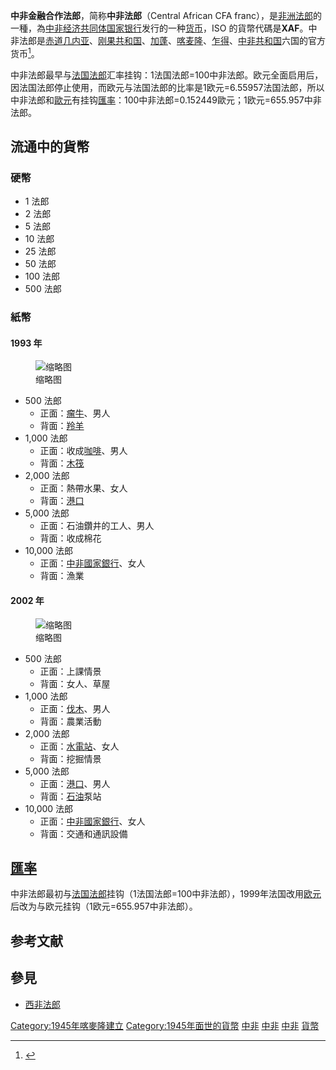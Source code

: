 {{Infobox Currency
| currency_name_in_local = franc CFA BEAC <small>{{fr icon}}</small>
| image_1 = Africacoins.png
| image_title_1 = 中非法郎硬幣
| image_2 = Africa-countries-CEMAC.svg
| image_title_2 = 成员国
| iso_code = XAF
| using_countries = {{flag|赤道几内亚}}<br> {{flag|刚果共和国}}<br> {{flag|中非共和国}}<br> {{flag|加蓬}}<br> {{flag|喀麦隆}}<br> {{flag|乍得}}<br>
| pegged_with = EUR1.00 = XAF655.957
| subunit_ratio_1 = 1/100
| subunit_name_1 = [[centime|centime]]
| symbol = FCFA
| symbol_subunit_1 = c
| nickname = céfa, franc
| used_coins = 1, 2, 5, 10, 25, 50, 100, 500 法郎
| used_banknotes = 500, 1000, 2000, 5000, 10,000 法郎
| issuing_authority = [[中非国家银行|中非国家银行]]
| issuing_authority_website = www.beac.int
}}

'''中非金融合作法郎'''，简称'''中非法郎'''（Central African CFA franc），是[[非洲法郎|非洲法郎]]的一種，為[[中非经济共同体国家银行|中非经济共同体国家银行]]发行的一种[[货币|货币]]，ISO 的貨幣代碼是'''XAF'''。中非法郎是[[赤道几内亚|赤道几内亚]]、[[刚果共和国|刚果共和国]]、[[加蓬|加蓬]]、[[喀麦隆|喀麦隆]]、[[乍得|乍得]]、[[中非共和国|中非共和国]]六国的官方货币<ref>{{cite journal |author1=张亚威 |title=中非金融合作法郎的前世今生 |journal=中国钱币 |date=2017-01 |volume=144 |issue=1 |pages=65-78 |doi=10.13850/j.cnki.chinum.2017.01.010|accessdate=2020-07-12}}</ref>。

中非法郎最早与[[法国法郎|法国法郎]]汇率挂钩：1法国法郎=100中非法郎。欧元全面启用后，因法国法郎停止使用，而欧元与法国法郎的比率是1欧元=6.55957法国法郎，所以中非法郎和[[歐元|歐元]]有挂钩[[匯率|匯率]]：100中非法郎=0.152449歐元；1欧元=655.957中非法郎。

==流通中的貨幣==
===硬幣===
*1 法郎
*2 法郎
*5 法郎
*10 法郎
*25 法郎
*50 法郎
*100 法郎
*500 法郎
===紙幣===
====1993 年====
[[File:Central_African_CFA_franc_banknote_set_1993.jpg|缩略图]]
*500 法郎
**正面：[[瘤牛|瘤牛]]、男人
**背面：[[羚羊|羚羊]]
*1,000 法郎
**正面：收成[[咖啡|咖啡]]、男人
**背面：[[木筏|木筏]]
*2,000 法郎
**正面：熱帶水果、女人
**背面：[[港口|港口]]
*5,000 法郎
**正面：石油鑽井的工人、男人
**背面：收成棉花
*10,000 法郎
**正面：[[中非國家銀行|中非國家銀行]]、女人
**背面：漁業

====2002 年====
[[File:500.jpg|缩略图]]
*500 法郎
**正面：上課情景
**背面：女人、草屋
*1,000 法郎
**正面：[[伐木|伐木]]、男人
**背面：農業活動
*2,000 法郎
**正面：[[水電站|水電站]]、女人
**背面：挖掘情景
*5,000 法郎
**正面：[[港口|港口]]、男人
**背面：[[石油|石油]]泵站
*10,000 法郎
**正面：[[中非國家銀行|中非國家銀行]]、女人
**背面：交通和通訊設備

== [[匯率|匯率]] ==
中非法郎最初与[[法国法郎|法国法郎]]挂钩（1法国法郎=100中非法郎），1999年法国改用[[欧元|欧元]]后改为与欧元挂钩（1欧元=655.957中非法郎）。

{{Exchange rate|XAF|style=h2}}

== 参考文献 ==
{{reflist}}

== 參見 ==
* [[西非法郎|西非法郎]]

{{Currencies of Africa}}
{{Franc}}
{{非洲國際性組織}}
{{Portal bar|非洲|經濟|國際關係}}
[[Category:1945年喀麥隆建立|Category:1945年喀麥隆建立]]
[[Category:1945年面世的貨幣|Category:1945年面世的貨幣]]
[[Category:非洲貨幣|中非]]
[[Category:流通貨幣|中非]]
[[Category:法郎|中非]]
[[Category:中部非洲經濟與貨幣共同體|貨幣]]